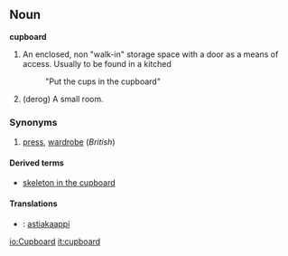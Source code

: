 ==Noun==
'''cupboard'''
# An enclosed, non "walk-in" storage space with a door as a means of access. Usually to be found in a kitched
#:"Put the cups in the cupboard"
#(derog) A small room.

===Synonyms===
#[[press]], [[wardrobe]] (''British'')

====Derived terms====
*[[skeleton in the cupboard]]

====Translations====
*{{fi}}: [[astiakaappi]]

[[io:Cupboard]]
[[it:cupboard]]